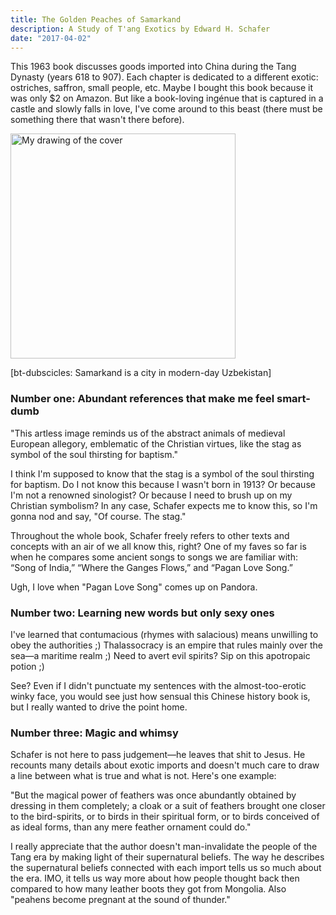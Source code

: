 ```yaml
---
title: The Golden Peaches of Samarkand
description: A Study of T'ang Exotics by Edward H. Schafer
date: "2017-04-02"
---
```


This 1963 book discusses goods imported into China during the Tang Dynasty (years 618 to 907). Each chapter is dedicated to a different exotic: ostriches, saffron, small people, etc. Maybe I bought this book because it was only $2 on Amazon. But like a book-loving ingénue that is captured in a castle and slowly falls in love, I've come around to this beast (there must be something there that wasn't there before).

<img src="/golden-peaches-img.png" width="360" alt="My drawing of the cover" />

[bt-dubscicles: Samarkand is a city in modern-day Uzbekistan]

### Number one: Abundant references that make me feel smart-dumb

"This artless image reminds us of the abstract animals of medieval European allegory, emblematic of the Christian virtues, like the stag as symbol of the soul thirsting for baptism."

I think I'm supposed to know that the stag is a symbol of the soul thirsting for baptism. Do I not know this because I wasn't born in 1913? Or because I'm not a renowned sinologist? Or because I need to brush up on my Christian symbolism? In any case, Schafer expects me to know this, so I'm gonna nod and say, "Of course. The stag."

Throughout the whole book, Schafer freely refers to other texts and concepts with an air of we all know this, right? One of my faves so far is when he compares some ancient songs to songs we are familiar with: “Song of India,” “Where the Ganges Flows,” and “Pagan Love Song.”

Ugh, I love when "Pagan Love Song" comes up on Pandora.

### Number two: Learning new words but only sexy ones

I've learned that contumacious (rhymes with salacious) means unwilling to obey the authorities ;)
Thalassocracy is an empire that rules mainly over the sea—a maritime realm ;)
Need to avert evil spirits? Sip on this apotropaic potion ;)

See? Even if I didn't punctuate my sentences with the almost-too-erotic winky face, you would see just how sensual this Chinese history book is, but I really wanted to drive the point home.

### Number three: Magic and whimsy

Schafer is not here to pass judgement—he leaves that shit to Jesus. He recounts many details about exotic imports and doesn't much care to draw a line between what is true and what is not. Here's one example:

"But the magical power of feathers was once abundantly obtained by dressing in them completely; a cloak or a suit of feathers brought one closer to the bird-spirits, or to birds in their spiritual form, or to birds conceived of as ideal forms, than any mere feather ornament could do."

I really appreciate that the author doesn't man-invalidate the people of the Tang era by making light of their supernatural beliefs. The way he describes the supernatural beliefs connected with each import tells us so much about the era. IMO, it tells us way more about how people thought back then compared to how many leather boots they got from Mongolia. Also "peahens become pregnant at the sound of thunder."

